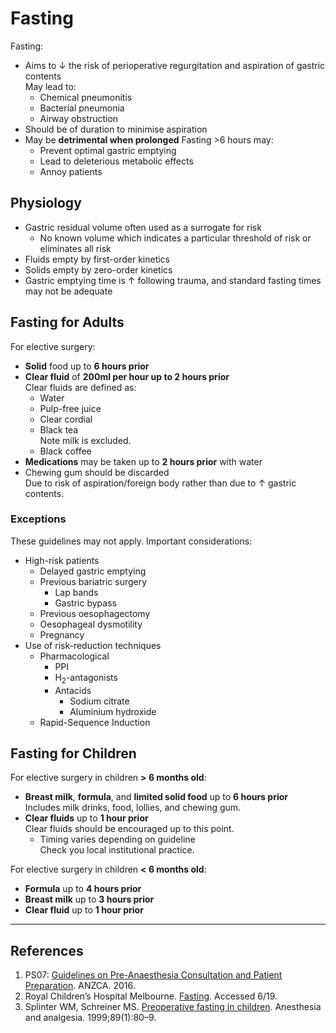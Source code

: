 # Fasting 


Fasting:

* Aims to ↓ the risk of perioperative regurgitation and aspiration of gastric contents  
May lead to:
	* Chemical pneumonitis
	* Bacterial pneumonia
	* Airway obstruction
* Should be of duration to minimise aspiration
* May be **detrimental when prolonged**
Fasting >6 hours may:
	* Prevent optimal gastric emptying
	* Lead to deleterious metabolic effects
	* Annoy patients


## Physiology

* Gastric residual volume often used as a surrogate for risk
	* No known volume which indicates a particular threshold of risk or eliminates all risk
* Fluids empty by first-order kinetics
* Solids empty by zero-order kinetics
* Gastric emptying time is ↑ following trauma, and standard fasting times may not be adequate

## Fasting for Adults

For elective surgery:

* **Solid** food up to **6 hours prior**
* **Clear fluid** of **200ml per hour up to 2 hours prior**  
Clear fluids are defined as:
	* Water
	* Pulp-free juice
	* Clear cordial
	* Black tea  
	Note milk is excluded.
	* Black coffee
* **Medications** may be taken up to **2 hours prior** with water
* Chewing gum should be discarded  
Due to risk of aspiration/foreign body rather than due to ↑ gastric contents.

### Exceptions

These guidelines may not apply. Important considerations:

* High-risk patients
	* Delayed gastric emptying
	* Previous bariatric surgery  
		* Lap bands
		* Gastric bypass
	* Previous oesophagectomy
	* Oesophageal dysmotility
	* Pregnancy
* Use of risk-reduction techniques
	* Pharmacological
		* PPI
		* H~2~-antagonists
		* Antacids
			* Sodium citrate
			* Aluminium hydroxide
	* Rapid-Sequence Induction

## Fasting for Children

For elective surgery in children **> 6 months old**:

* **Breast milk**, **formula**, and **limited solid food** up to **6 hours prior**  
Includes milk drinks, food, lollies, and chewing gum.
* **Clear fluids** up to **1 hour prior**  
Clear fluids should be encouraged up to this point.
	* Timing varies depending on guideline  
	Check you local institutional practice.


For elective surgery in children **< 6 months old**:

* **Formula** up to **4 hours prior**
* **Breast milk** up to **3 hours prior**
* **Clear fluid** up to **1 hour prior**

---

## References

1. PS07: [Guidelines on Pre-Anaesthesia Consultation and Patient Preparation](https://www.anzca.edu.au/getattachment/resources/professional-documents/ps07_guidelines_pre-anaesthesia_consultation_patient_preparation.pdf). ANZCA. 2016.
2. Royal Children's Hospital Melbourne. [Fasting](https://www.rch.org.au/clinicalguide/guideline_index/Fasting_Guidelines/). Accessed 6/19.
3. Splinter WM, Schreiner MS. [Preoperative fasting in children](https://www.semanticscholar.org/paper/Preoperative-fasting-in-children.-Splinter-Schreiner/913966639884cb04bf2d0bf75c42d34e55adecee). Anesthesia and analgesia. 1999;89(1):80–9. 
